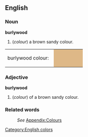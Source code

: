 ==English==
[[Category:English colors]]

===Noun===
'''burlywood'''
#(''colour'') a brown sandy colour.
<table><tr><td>burlywood colour: &nbsp;</td>
<td bgcolor="#DEB887" width="80">&nbsp; </td></tr></table>

===Adjective===
'''burlywood'''
#(''colour'') of a brown sandy colour.

===Related words===
:''See'' [[Wiktionary_Appendix:Colours|Appendix:Colours]]